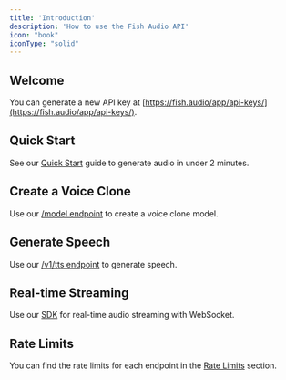 ```yaml
---
title: 'Introduction'
description: 'How to use the Fish Audio API'
icon: "book"
iconType: "solid"
---
```


## Welcome

You can generate a new API key at [https://fish.audio/app/api-keys/](https://fish.audio/app/api-keys/).

## Quick Start
See our [Quick Start](/developer-platform/getting-started/quickstart) guide to generate audio in under 2 minutes. 

## Create a Voice Clone
Use our [/model endpoint](/api-reference/endpoint/model/create-model) to create a voice clone model.

## Generate Speech
Use our [/v1/tts endpoint](/api-reference/endpoint/openapi-v1/text-to-speech) to generate speech.

## Real-time Streaming
Use our [SDK](/sdk-reference/python/websocket) for real-time audio streaming with WebSocket. 

## Rate Limits

You can find the rate limits for each endpoint in the [Rate Limits](/developer-platform/models-pricing/pricing-and-rate-limits) section.
